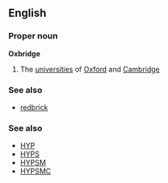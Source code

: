==English==
===Proper noun===
'''Oxbridge'''

# The [[universities]] of [[Oxford]] and [[Cambridge]]
===See also===
*[[redbrick]]

===See also===
* [[HYP]]
* [[HYPS]]
* [[HYPSM]]
* [[HYPSMC]]